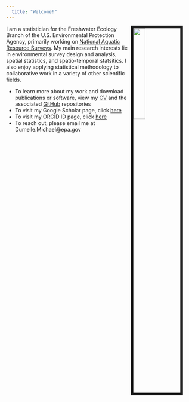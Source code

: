 ```yaml
---
  title: "Welcome!"
---
```

  
<link rel="stylesheet" href="styles.css" type="text/css">

  
      
<img src="images/dumelle_photo1.jpg" style="width:25%; border:7px solid; margin-right: 30px" align="right">
      
   
I am a statistician for the Freshwater Ecology Branch of the U.S. Environmental Protection Agency, primarily working on [National Aquatic Resource Surveys](https://www.epa.gov/national-aquatic-resource-surveys).  My main research interests lie in environmental survey design and analysis, spatial statistics, and spatio-temporal statsitics.  I also enjoy applying statistical methodology to collaborative work in a variety of other scientific fields.

* To learn more about my work and download publications or software, view my [CV](files/dumelle_cv.pdf) and the associated [GitHub](https://github.com/michaeldumelle) repositories
* To visit my Google Scholar page, click [here](https://scholar.google.com/citations?hl=en&user=3quCl1EAAAAJ)
* To visit my ORCID ID page, click [here](https://orcid.org/0000-0002-3393-5529)
* To reach out, please email me at Dumelle.Michael@epa.gov